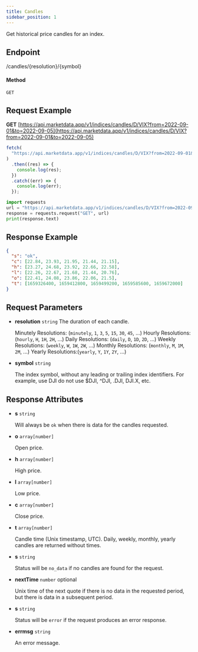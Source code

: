 ```yaml
---
title: Candles
sidebar_position: 1
---
```



Get historical price candles for an index.

## Endpoint

/candles/\{resolution\}/\{symbol\}

#### Method
```
GET
```

## Request Example

<Tabs>
<TabItem value="HTTP" label="HTTP" default>

**GET** [https://api.marketdata.app/v1/indices/candles/D/VIX?from=2022-09-01&to=2022-09-05](https://api.marketdata.app/v1/indices/candles/D/VIX?from=2022-09-01&to=2022-09-05)

</TabItem>
<TabItem value="NodeJS" label="NodeJS">

```js title="app.js"
fetch(
  "https://api.marketdata.app/v1/indices/candles/D/VIX?from=2022-09-01&to=2022-09-05"
)
  .then((res) => {
    console.log(res);
  })
  .catch((err) => {
    console.log(err);
  });
```

</TabItem>
<TabItem value="Python" label="Python">

```python title="app.py"
import requests
url = "https://api.marketdata.app/v1/indices/candles/D/VIX?from=2022-09-01&to=2022-09-05"
response = requests.request("GET", url)
print(response.text)
```

</TabItem>
</Tabs>

## Response Example

```json
{
  "s": "ok",
  "c": [22.84, 23.93, 21.95, 21.44, 21.15],
  "h": [23.27, 24.68, 23.92, 22.66, 22.58],
  "l": [22.26, 22.67, 21.68, 21.44, 20.76],
  "o": [22.41, 24.08, 23.86, 22.06, 21.5],
  "t": [1659326400, 1659412800, 1659499200, 1659585600, 1659672000]
}
```

## Request Parameters

<Tabs>
<TabItem value="required" label="Required" default>

- **resolution** `string`
  The duration of each candle.

  Minutely Resolutions: (`minutely`, `1`, `3`, `5`, `15`, `30`, `45`, ...)
  Hourly Resolutions: (`hourly`, `H`, `1H`, `2H`, ...)
  Daily Resolutions: (`daily`, `D`, `1D`, `2D`, ...)
  Weekly Resolutions: (`weekly`, `W`, `1W`, `2W`, ...)
  Monthly Resolutions: (`monthly`, `M`, `1M`, `2M`, ...)
  Yearly Resolutions:(`yearly`, `Y`, `1Y`, `2Y`, ...)

- **symbol** `string`

  The index symbol, without any leading or trailing index identifiers. For example, use DJI do not use $DJI, ^DJI, .DJI, DJI.X, etc.

</TabItem>
</Tabs>

## Response Attributes

<Tabs>
<TabItem value="Success" label="Success" default>

- **s** `string`

  Will always be `ok` when there is data for the candles requested.

- **o** `array[number]`

  Open price.

- **h** `array[number]`

  High price.

- **l** `array[number]`

  Low price.

- **c** `array[number]`

  Close price.

- **t** `array[number]`

  Candle time (Unix timestamp, UTC). Daily, weekly, monthly, yearly candles are returned without times.

</TabItem>
<TabItem value="NoData" label="No Data">

- **s** `string`

  Status will be `no_data` if no candles are found for the request.

- **nextTime** `number` optional

  Unix time of the next quote if there is no data in the requested period, but there is data in a subsequent period.

</TabItem>
<TabItem value="Error" label="Error">

- **s** `string`

  Status will be `error` if the request produces an error response.

- **errmsg** `string`

  An error message.

</TabItem>
</Tabs>
